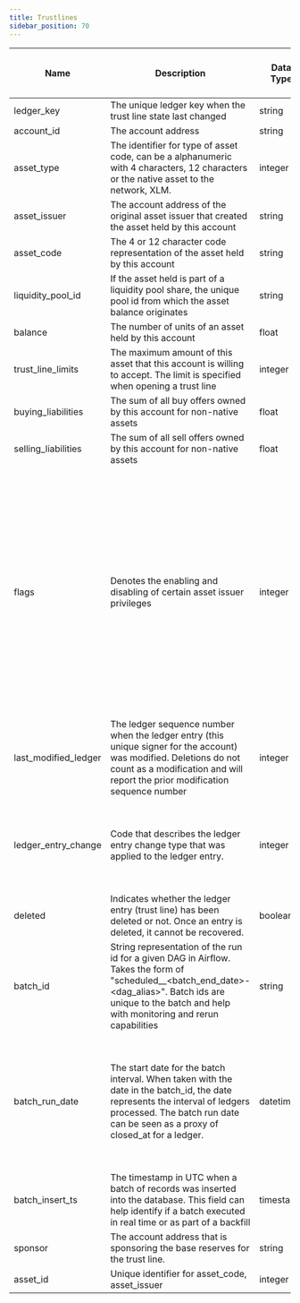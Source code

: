 ```yaml
---
title: Trustlines
sidebar_position: 70
---
```


| Name                 | Description                                                                                                                                                                                                    | Data Type | Domain Values                                                                                                                                                                                                                                                                                                                                           | Primary Key? | Natural Key? | Partition or Cluster Field? | Required? | Notes                                                                                                                                                   |
| -------------------- | -------------------------------------------------------------------------------------------------------------------------------------------------------------------------------------------------------------- | --------- | ------------------------------------------------------------------------------------------------------------------------------------------------------------------------------------------------------------------------------------------------------------------------------------------------------------------------------------------------------- | ------------ | ------------ | --------------------------- | --------- | ------------------------------------------------------------------------------------------------------------------------------------------------------- |
| ledger_key           | The unique ledger key when the trust line state last changed                                                                                                                                                   | string    |                                                                                                                                                                                                                                                                                                                                                         |              |              |                             | Yes       |                                                                                                                                                         |
| account_id           | The account address                                                                                                                                                                                            | string    |                                                                                                                                                                                                                                                                                                                                                         |              | Yes          | cluster                     | Yes       |                                                                                                                                                         |
| asset_type           | The identifier for type of asset code, can be a alphanumeric with 4 characters, 12 characters or the native asset to the network, XLM.                                                                         | integer   | credit_alphanum4 credit_alphanum12 native                                                                                                                                                                                                                                                                                                               |              | Yes          |                             | Yes       |                                                                                                                                                         |
| asset_issuer         | The account address of the original asset issuer that created the asset held by this account                                                                                                                   | string    |                                                                                                                                                                                                                                                                                                                                                         |              | Yes          |                             | No        |                                                                                                                                                         |
| asset_code           | The 4 or 12 character code representation of the asset held by this account                                                                                                                                    | string    |                                                                                                                                                                                                                                                                                                                                                         |              | Yes          |                             | No        |                                                                                                                                                         |
| liquidity_pool_id    | If the asset held is part of a liquidity pool share, the unique pool id from which the asset balance originates                                                                                                | string    |                                                                                                                                                                                                                                                                                                                                                         |              | Yes          | cluster                     | No        |                                                                                                                                                         |
| balance              | The number of units of an asset held by this account                                                                                                                                                           | float     |                                                                                                                                                                                                                                                                                                                                                         |              |              |                             | Yes       |                                                                                                                                                         |
| trust_line_limits    | The maximum amount of this asset that this account is willing to accept. The limit is specified when opening a trust line                                                                                      | integer   |                                                                                                                                                                                                                                                                                                                                                         |              |              |                             | Yes       |                                                                                                                                                         |
| buying_liabilities   | The sum of all buy offers owned by this account for non-native assets                                                                                                                                          | float     |                                                                                                                                                                                                                                                                                                                                                         |              |              |                             | Yes       |                                                                                                                                                         |
| selling_liabilities  | The sum of all sell offers owned by this account for non-native assets                                                                                                                                         | float     |                                                                                                                                                                                                                                                                                                                                                         |              |              |                             | Yes       |                                                                                                                                                         |
| flags                | Denotes the enabling and disabling of certain asset issuer privileges                                                                                                                                          | integer   | 0 - None, Default 1 - Authorized (issuer has authorized account to perform transaction with its credit) 2 - Authorized to Maintain Liabilities (issuer has authorized account to maintain and reduce liabilities for its credit) 4 - Clawback Enabled (issuer has specified that it may clawback its credit, including claimable balances)              |              |              |                             | Yes       | Flags are set on the issuer accounts for an asset. When user accounts trust an asset, the flags applied to the asset originate from this account        |
| last_modified_ledger | The ledger sequence number when the ledger entry (this unique signer for the account) was modified. Deletions do not count as a modification and will report the prior modification sequence number            | integer   |                                                                                                                                                                                                                                                                                                                                                         |              | Yes          | cluster                     | Yes       |                                                                                                                                                         |
| ledger_entry_change  | Code that describes the ledger entry change type that was applied to the ledger entry.                                                                                                                         | integer   | 0 - Ledger Entry Created 1 - Ledger Entry Updated 2 - Ledger Entry Deleted 3 - Ledger Entry State (value of the entry)                                                                                                                                                                                                                                  |              | Yes          |                             | Yes       | Valid entry change types are 0, 1, and 2 for ledger entries of type \`trust_lines\`.                                                                    |
| deleted              | Indicates whether the ledger entry (trust line) has been deleted or not. Once an entry is deleted, it cannot be recovered.                                                                                     | boolean   |                                                                                                                                                                                                                                                                                                                                                         |              |              |                             | Yes       |                                                                                                                                                         |
| batch_id             | String representation of the run id for a given DAG in Airflow. Takes the form of "scheduled__<batch_end_date>-<dag_alias>". Batch ids are unique to the batch and help with monitoring and rerun capabilities | string    |                                                                                                                                                                                                                                                                                                                                                         |              |              |                             | Yes       |                                                                                                                                                         |
| batch_run_date       | The start date for the batch interval. When taken with the date in the batch_id, the date represents the interval of ledgers processed. The batch run date can be seen as a proxy of closed_at for a ledger.   | datetime  |                                                                                                                                                                                                                                                                                                                                                         |              |              | MONTH partition             | Yes       | The table is partitioned on batch_run_date. It is recommended to always include the batch_run_date in the filter if possible to help reduce query cost. |
| batch_insert_ts      | The timestamp in UTC when a batch of records was inserted into the database. This field can help identify if a batch executed in real time or as part of a backfill                                            | timestamp |                                                                                                                                                                                                                                                                                                                                                         |              |              |                             | Yes       |                                                                                                                                                         |
| sponsor              | The account address that is sponsoring the base reserves for the trust line.                                                                                                                                   | string    |                                                                                                                                                                                                                                                                                                                                                         |              |              |                             | No        |                                                                                                                                                         |
| asset_id             | Unique identifier for asset_code, asset_issuer                                                                                                                                                                 | integer   |                                                                                                                                                                                                                                                                                                                                                         |              |              |                             | No        |                                                                                                                                                         |